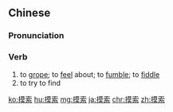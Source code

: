 ==Chinese==
{{zh-forms}}

===Pronunciation===
{{zh-pron
|m=mōsuǒ,tl=y
|c=mo2 sok3
|cat=v
}}

===Verb===
{{zh-verb}}

# to [[grope]]; to [[feel]] about; to [[fumble]]; to [[fiddle]]
# to try to find

[[ko:摸索]]
[[hu:摸索]]
[[mg:摸索]]
[[ja:摸索]]
[[chr:摸索]]
[[zh:摸索]]
